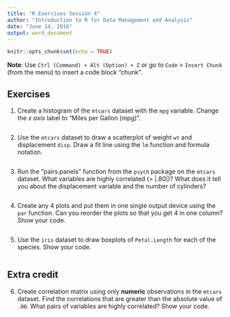 ```yaml
---
title: "R Exercises Session 4"
author: "Introduction to R for Data Management and Analysis"
date: "June 14, 2016"
output: word_document
---
```


```r
knitr::opts_chunk$set(echo = TRUE)
```

**Note**: Use `Ctrl (Command) + Alt (Option) + I` or go to `Code` >
`Insert Chunk` (from the menu) to insert a code block "chunk". 

## Exercises

1. Create a histogram of the `mtcars` dataset with the `mpg` variable. Change
the _x axis_ label to "Miles per Gallon (mpg)".

```r

```

2. Use the `mtcars` dataset to draw a scatterplot of weight `wt` and
displacement `disp`. Draw a fit line using the `lm` function and formula
notation.

```r

```

3. Run the "pairs.panels" function from the `psych` package on the `mtcars`
dataset. What variables are highly correlated (> |.80|)? What does it tell you
about the displacement variable and the number of cylinders?

```r

```

4. Create any 4 plots and put them in one single output device using the `par`
function. Can you reorder the plots so that you get 4 in one column? Show your
code.

```r

```

5. Use the `iris` dataset to draw boxplots of `Petal.Length` for each of the
species. Show your code.

```r

```

## Extra credit

6. Create correlation matrix using only **numeric** observations in the `mtcars`
dataset. Find the correlations that are greater than the absolute value of
`.80`. What pairs of variables are highly correlated? Show your code.

```r

```

